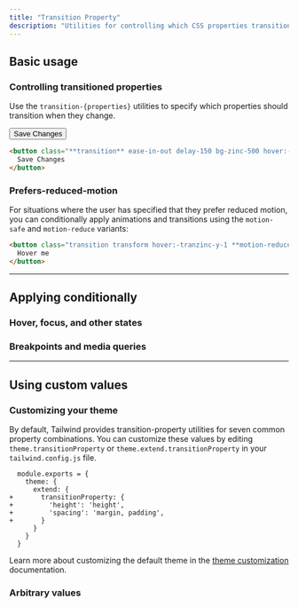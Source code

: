 ```yaml
---
title: "Transition Property"
description: "Utilities for controlling which CSS properties transition."
---
```




## Basic usage

### Controlling transitioned properties

Use the `transition-{properties}` utilities to specify which properties should transition when they change.

<Example hint="Hover the button to see the expected behaviour">
  <div class="flex justify-around text-white text-sm font-bold leading-6">
    <button class="px-4 py-2 font-semibold text-sm bg-zinc-500 text-white rounded-md shadow-sm hover:-tranzinc-y-1 hover:scale-110 hover:bg-indigo-500 ease-in-out delay-150 duration-300">
      Save Changes
    </button>
  </div>
</Example>

```html
<button class="**transition** ease-in-out delay-150 bg-zinc-500 hover:-tranzinc-y-1 hover:scale-110 hover:bg-indigo-500 duration-300 ...">
  Save Changes
</button>
```

### Prefers-reduced-motion

For situations where the user has specified that they prefer reduced motion, you can conditionally apply animations and transitions using the `motion-safe` and `motion-reduce` variants:

```html
<button class="transition transform hover:-tranzinc-y-1 **motion-reduce:transition-none motion-reduce:hover:transform-none** ...">
  Hover me
</button>
```

---

## <Heading ignore>Applying conditionally</Heading>

### <Heading ignore>Hover, focus, and other states</Heading>

<HoverFocusAndOtherStates featuredClass="transition-all" />

### <Heading ignore>Breakpoints and media queries</Heading>

<BreakpointsAndMediaQueries featuredClass="transition-all" />

---

## Using custom values

### Customizing your theme

By default, Tailwind provides transition-property utilities for seven common property combinations. You can customize these values by editing `theme.transitionProperty` or `theme.extend.transitionProperty` in your `tailwind.config.js` file.

```diff-js tailwind.config.js
  module.exports = {
    theme: {
      extend: {
+       transitionProperty: {
+         'height': 'height',
+         'spacing': 'margin, padding',
+       }
      }
    }
  }
```

Learn more about customizing the default theme in the [theme customization](/docs/theme#customizing-the-default-theme) documentation.

### Arbitrary values

<ArbitraryValues property="transition-property" featuredClass="transition-[height]" />

